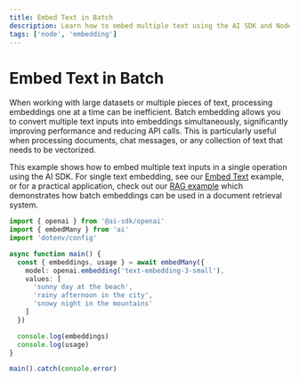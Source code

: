 ```yaml
---
title: Embed Text in Batch
description: Learn how to embed multiple text using the AI SDK and Node
tags: ['node', 'embedding']
---
```


# Embed Text in Batch

When working with large datasets or multiple pieces of text, processing embeddings one at a time can be inefficient. Batch embedding allows you to convert multiple text inputs into embeddings simultaneously, significantly improving performance and reducing API calls. This is particularly useful when processing documents, chat messages, or any collection of text that needs to be vectorized.

This example shows how to embed multiple text inputs in a single operation using the AI SDK. For single text embedding, see our [Embed Text](/cookbook/node/embed-text) example, or for a practical application, check out our [RAG example](/cookbook/node/retrieval-augmented-generation) which demonstrates how batch embeddings can be used in a document retrieval system.

```ts
import { openai } from '@ai-sdk/openai'
import { embedMany } from 'ai'
import 'dotenv/config'

async function main() {
  const { embeddings, usage } = await embedMany({
    model: openai.embedding('text-embedding-3-small'),
    values: [
      'sunny day at the beach',
      'rainy afternoon in the city',
      'snowy night in the mountains'
    ]
  })

  console.log(embeddings)
  console.log(usage)
}

main().catch(console.error)
```
